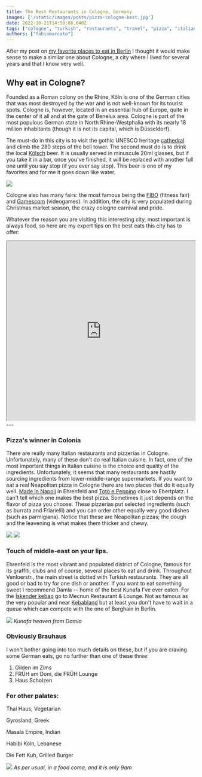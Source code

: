```yaml
---
title: The Best Restaurants in Cologne, Germany
images: ['/static/images/posts/pizza-cologne-best.jpg']
date: 2022-10-21T14:50:08.040Z
tags: ["cologne", "turkish", "restaurants", "travel", "pizza", "italian", "foodies", "food", "germany", "europe"]
authors: ["fabiomarcato"]
---
```

After my post on [my favorite places to eat in Berlin](https://www.thefabryk.com/blog/my-favorite-restaurants-in-berlin-so-far-1-per-district/) I thought it would make sense to make a similar one about Cologne, a city where I lived for several years and that I know very well.

## Why eat in Cologne?

Founded as a Roman colony on the Rhine, Köln is one of the German cities that was most destroyed by the war and is not well-known for its tourist spots. Cologne is, however, located in an essential hub of Europe, quite in the center of it all and at the gate of Benelux area. Cologne is part of the most populous German state in North Rhine-Westphalia with its nearly 18 million inhabitants (though it is not its capital, which is Düsseldorf).

The must-do in this city is to visit the gothic UNESCO heritage [cathedral](https://www.koelner-dom.de/) and climb the 280 steps of the bell tower. The second must do is to drink the local [Kölsch](https://en.wikipedia.org/wiki/K%C3%B6lsch_(beer)) beer. It is usually served in minuscule 20ml glasses, but if you take it in a bar, once you've finished, it will be replaced with another full one until you say stop (if you ever say stop). This beer is one of my favorites and for me it goes down like water.

![](https://res.cloudinary.com/dx4cuted1/image/upload/q_60/v1666283593/Cologne/068468E3-556E-404E-869B-FC653C066E48_1_201_a_q3ezrt.jpg) 

Cologne also has many fairs: the most famous being the [FIBO](https://www.fibo.com/) (fitness fair) and [Gamescom](https://www.gamescom.global/en) (videogames). In addition, the city is very populated during Christmas market season, the crazy cologne carnival and pride. 

Whatever the reason you are visiting this interesting city, most important is always food, so here are my expert tips on the best eats this city has to offer:

<iframe src="https://www.google.com/maps/d/u/0/embed?mid=10zZ2PT6fmIyNeMvibLDqj-mvI6ql7yY&ehbc=2E312F" width="100%" height="480"></iframe>
---

### Pizza's winner in Colonia

There are really many Italian restaurants and pizzerias in Cologne. Unfortunately, many of these don't do real Italian cuisine. In fact, one of the most important things in Italian cuisine is the choice and quality of the ingredients. Unfortunately, it seems that many restaurants are hastily sourcing ingredients from lower-middle-range supermarkets. If you want to eat a real Neapolitan pizza in Cologne there are two places that do it equally well. [Made in Napoli](http://made-in-napoli.de/) in Ehrenfeld and [Totò e Peppino](https://pizzeria-toto-e-peppino.business.site/) close to Ebertplatz. I can't tell which one makes the best pizza. Sometimes it just depends on the flavor of pizza you choose. These pizzerias put selected ingredients (such as burrata and Friarielli) and you can order other equally very good dishes (such as parmigiana). Notice that these are Neapolitan pizzas; the dough and the leavening is what makes them thicker and chewy.

![](https://res.cloudinary.com/dx4cuted1/image/upload/q_60/v1666283602/Cologne/1C0EAC53-88FE-4DCD-88AC-0723C301867C_1_201_a_v2yaen.jpg)
![](https://res.cloudinary.com/dx4cuted1/image/upload/q_60/v1666283589/Cologne/3462E75A-F7BA-4F5B-B637-84593A7992EA_1_201_a_m4anvd.jpg)

### Touch of middle-east on your lips.

Ehrenfeld is the most vibrant and populated district of Cologne, famous for its graffiti, clubs and of course, several places to eat and drink. Throughout Venloerstr., the main street is dotted with Turkish restaurants. They are all good or bad to try for one dish or another. If you want to eat something sweet I recommend Damla -- home of the best Kunafa I've ever eaten. For the [İskender kebap](https://en.wikipedia.org/wiki/%C4%B0skender_kebap) go to Mecnun Restaurant & Lounge. Not as famous as the very popular and near [Kebabland](https://www.tripadvisor.de/Restaurant_Review-g187371-d10100789-Reviews-Kebapland-Cologne_North_Rhine_Westphalia.html) but at least you don't have to wait in a queue which can compete with the one of Berghain in Berlin.

![](https://res.cloudinary.com/dx4cuted1/image/upload/q_60/v1666283588/Cologne/AFF6678C-6F58-4419-8B75-EB13E91ADF02_1_201_a_dy0kce.jpg) 
*Kunafa heaven from Damla*

### Obviously Brauhaus
I won't bother going into too much details on these, but if you are craving some German eats, go no further than one of these three:
1.  Gilden im Zims
2.  FRÜH am Dom, die FRÜH Lounge
3.  Haus Scholzen

### For other palates:

Thai Haus, Vegetarian

Gyrosland, Greek

Masala Empire, Indian

Habibi Köln, Lebanese

Die Fett Kuh, Grilled Burger

![](https://res.cloudinary.com/dx4cuted1/image/upload/q_60/v1666283590/Cologne/2B841CBB-1881-4F0C-B490-0AC5CD724F81_1_201_a_o7dqzy.jpg)
*As per usual, in a food coma, and it is only 9am*